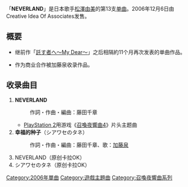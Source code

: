 {{Infobox Single
| Name           = NEVERLAND
| Artist         = [[松澤由美|松澤由美]]
| Album          =
| A-side         = NEVERLAND
| B-side         = シアワセのタネ
| Released       = 2006年12月6日
| Format         = [[单曲|单曲]]
| Recorded       = 
| Genre          = [[J-POP|J-POP]]（[[アニメソング|アニメソング]]）
| Length         = 
| Label          = Creative Idea Of Associates
| Writer         = 作詞・作曲・編曲：藤田千章
| Producer       = 藤田千章
| Chart position = *72位（[[オリコンチャート|Oricon]]）
| Certification  = 
| Last single    = [[託す者へ〜My_Dear〜|託す者へ〜My Dear〜]]<br />（2006年）
| This single    = '''NEVERLAND'''<br />（2006年）
| Next single = [[セレブニート|セレブニート]]<br />（2012年）
}}
「'''NEVERLAND'''」是日本歌手[[松澤由美|松澤由美]]的第13支[[单曲|单曲]]。2006年12月6日由Creative Idea Of Associates发售。

==概要==
*继前作「[[託す者へ〜My_Dear〜|託す者へ〜My Dear〜]]」之后相隔約11个月再次发表的单曲作品。
<!--*前作を収録時に制作人と談笑をしていたところ今作の歌唱オーディションの誘いを受け見事リリースを勝ち取る。-->
*作为商业合作被加藤泉收录作品。

==收录曲目==
# '''NEVERLAND'''
#: 作詞・作曲・編曲：藤田千章
#*[[PlayStation_2|PlayStation 2]]用游戏《[[召喚夜響曲4|召喚夜響曲4]]》片头主题曲
# '''幸福的种子'''（シアワセのタネ）
#:作詞・作曲・編曲：藤田千章、歌：[[加藤泉|加藤泉]]
#NEVERLAND（原创卡拉OK）
#シアワセのタネ（原创卡拉OK）

{{DEFAULTSORT:ねはあらんと}}
[[Category:2006年單曲|Category:2006年單曲]]
<!--[[Category:松澤由美の楽曲|Category:松澤由美の楽曲]]-->
[[Category:遊戲主題曲|Category:遊戲主題曲]]
<!--[[Category:スプリット・シングル|Category:スプリット・シングル]]-->
[[Category:召喚夜響曲系列|Category:召喚夜響曲系列]]
{{Single-stub}}